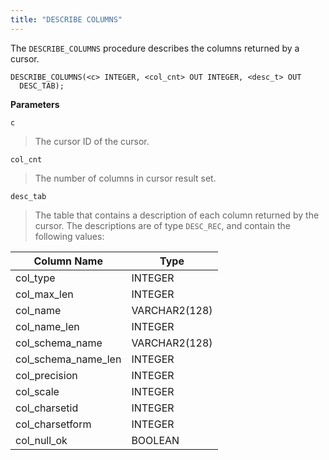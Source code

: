 ```yaml
---
title: "DESCRIBE COLUMNS"
---
```


The `DESCRIBE_COLUMNS` procedure describes the columns returned by a cursor.

```text
DESCRIBE_COLUMNS(<c> INTEGER, <col_cnt> OUT INTEGER, <desc_t> OUT
  DESC_TAB);
```

**Parameters**

`c`

> The cursor ID of the cursor.

`col_cnt`

> The number of columns in cursor result set.

`desc_tab`

> The table that contains a description of each column returned by the cursor. The descriptions are of type `DESC_REC`, and contain the following values:

| Column Name         | Type          |
| ------------------- | ------------- |
| col_type            | INTEGER       |
| col_max_len         | INTEGER       |
| col_name            | VARCHAR2(128) |
| col_name_len        | INTEGER       |
| col_schema_name     | VARCHAR2(128) |
| col_schema_name_len | INTEGER       |
| col_precision       | INTEGER       |
| col_scale           | INTEGER       |
| col_charsetid       | INTEGER       |
| col_charsetform     | INTEGER       |
| col_null_ok         | BOOLEAN       |
